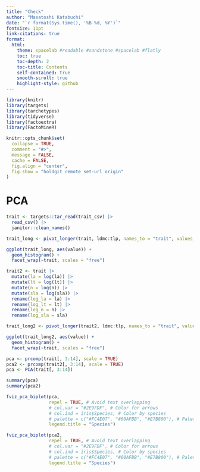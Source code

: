 ```yaml
---
title: "Check"
author: "Masatoshi Katabuchi"
date: "`r format(Sys.time(), '%B %d, %Y')`"
fontsize: 11pt
link-citations: true
format:
  html:
    theme: spacelab #readable #sandstone #spacelab #flatly
    toc: true
    toc-depth: 2
    toc-title: Contents
    self-contained: true
    smooth-scroll: true
    highlight-style: github
---
```


```r
library(knitr)
library(targets)
library(tarchetypes)
library(tidyverse)
library(factoextra)
library(FactoMineR)

knitr::opts_chunk$set(
  collapse = TRUE,
  comment = "#>",
  message = FALSE,
  cache = FALSE,
  fig.align = "center",
  fig.show = "holdgit remote set-url origin"
)
```


# PCA

```r
trait <- targets::tar_read(trait_csv) |>
  read_csv() |>
  janitor::clean_names()

trait_long <- pivot_longer(trait, ldmc:tlp, names_to = "trait", values_to = "value")

ggplot(trait_long, aes(value)) +
  geom_histogram() +
  facet_wrap(~trait, scales = "free")

trait2 <- trait |>
  mutate(la = log(la)) |>
  mutate(lt = log(lt)) |>
  mutate(n = log(n)) |>
  mutate(sla = log(sla)) |>
  rename(log_la = la) |>
  rename(log_lt = lt) |>
  rename(log_n = n) |>
  rename(log_sla = sla)

trait_long2 <- pivot_longer(trait2, ldmc:tlp, names_to = "trait", values_to = "value")

ggplot(trait_long2, aes(value)) +
  geom_histogram() +
  facet_wrap(~trait, scales = "free")

pca <- prcomp(trait[, 3:14], scale = TRUE)
pca2 <- prcomp(trait2[, 3:14], scale = TRUE)
pca <- PCA(trait[, 3:14])

summary(pca)
summary(pca2)
```

```r
fviz_pca_biplot(pca,
                repel = TRUE, # Avoid text overlapping
                # col.var = "#2E9FDF", # Color for arrows
                # col.ind = iris$Species, # Color by species
                # palette = c("#FC4E07", "#00AFBB", "#E7B800"), # Palette for species
                legend.title = "Species")
```

```r
fviz_pca_biplot(pca2,
                repel = TRUE, # Avoid text overlapping
                # col.var = "#2E9FDF", # Color for arrows
                # col.ind = iris$Species, # Color by species
                # palette = c("#FC4E07", "#00AFBB", "#E7B800"), # Palette for species
                legend.title = "Species")
```
